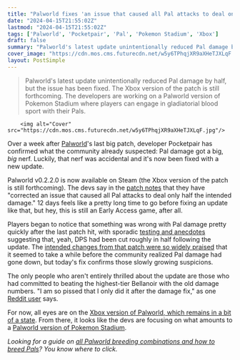 ```yaml
---
title: "Palworld fixes 'an issue that caused all Pal attacks to deal only half the intended damage,' confirming the survival game community's suspicions"
date: "2024-04-15T21:55:02Z"
lastmod: "2024-04-15T21:55:02Z"
tags: ['Palworld', 'Pocketpair', 'Pal', 'Pokemon Stadium', 'Xbox']
draft: false
summary: "Palworld's latest update unintentionally reduced Pal damage by half, but the issue has been fixed. The Xbox version of the patch is still forthcoming. The developers are working on a Palworld version of Pokemon Stadium where players can engage in gladiatorial blood sport with their Pals."
cover_image: "https://cdn.mos.cms.futurecdn.net/w5y6TPhqjXR9aXHeTJXLqF.jpg" 
layout: PostSimple
---
```

> Palworld's latest update unintentionally reduced Pal damage by half, but the issue has been fixed. The Xbox version of the patch is still forthcoming. The developers are working on a Palworld version of Pokemon Stadium where players can engage in gladiatorial blood sport with their Pals.


        <img alt="Cover" src="https://cdn.mos.cms.futurecdn.net/w5y6TPhqjXR9aXHeTJXLqF.jpg"/>
        
Over a week after [Palworld](https://www.gamesradar.com/uk/palworld/)'s last big patch, developer Pocketpair has confirmed what the community already suspected: Pal damage got a big, *big* nerf. Luckily, that nerf was accidental and it's now been fixed with a new update.

Palworld v0.2.2.0 is now available on Steam (the Xbox version of the patch is still forthcoming). The devs say in the [patch notes](https://steamcommunity.com/games/1623730/announcements/detail/6656958097658713255) that they have "corrected an issue that caused all Pal attacks to deal only half the intended damage." 12 days feels like a pretty long time to go before fixing an update like that, but hey, this is still an Early Access game, after all.

Players began to notice that something was wrong with Pal damage pretty quickly after the last patch hit, with sporadic [testing and anecdotes](https://www.reddit.com/r/Palworld/comments/1bx3t6d/something_changed_for_pal_damage_aswell/) suggesting that, yeah, DPS had been cut roughly in half following the update. The [intended changes from that patch were so widely praised](https://www.gamesradar.com/palworld-patch-adds-slew-of-new-items-abilities-and-quality-of-life-changes-leading-to-amazing-praise-from-players-these-guys-keep-knocking-it-out-of-the-park/) that it seemed to take a while before the community realized Pal damage had gone down, but today's fix confirms those slowly growing suspicions.

The only people who aren't entirely thrilled about the update are those who had committed to beating the highest-tier Bellanoir with the old damage numbers. "I am so pissed that I only did it after the damage fix," as one [Reddit user](https://www.reddit.com/r/Palworld/comments/1c4omqj/fckin_finally_beat_bellanoir_ultra_solo_but_i_am/) says.

For now, all eyes are on the [Xbox version of Palworld, which remains in a bit of a state](https://www.gamesradar.com/palworld-update-breaks-the-survival-game-so-hard-the-devs-tell-xbox-players-do-not-try-to-load-multiplayer-data-for-now/). From there, it looks like the devs are focusing on what amounts to a [Palworld version of Pokemon Stadium](https://www.gamesradar.com/palworld-teases-its-own-version-of-pokemon-stadium-with-the-small-change-that-you-bring-guns-to-pvp-with-your-pals-in-gladiatorial-blood-sport/).

*Looking for a guide on *[<em>all Palworld breeding combinations and how to breed Pals</em>](https://www.gamesradar.com/palworld-breeding-combos-egg-cake/)*? You know where to click.* 
        